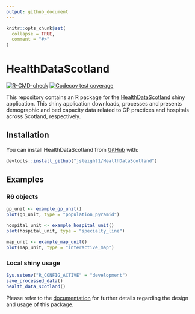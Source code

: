 ```yaml
---
output: github_document
---
```


<!-- README.md is generated from README.Rmd. Please edit that file -->

```r
knitr::opts_chunk$set(
  collapse = TRUE,
  comment = "#>"
)
```

# HealthDataScotland

<!-- badges: start -->
[![R-CMD-check](https://github.com/jsleight1/HealthDataScotland/actions/workflows/check-standard.yaml/badge.svg)](https://github.com/jsleight1/HealthDataScotland/actions/workflows/check-standard.yaml)
[![Codecov test coverage](https://codecov.io/gh/jsleight1/HealthDataScotland/branch/main/graph/badge.svg)](https://app.codecov.io/gh/jsleight1/HealthDataScotland/?branch=main)
<!-- badges: end -->

This repository contains an R package for the [HealthDataScotland](https://www.healthdatascotland.co.uk/){target="_blank"} shiny application.
This shiny application downloads, processes and presents demographic and
bed capacity data related to GP practices and hospitals across Scotland, respectively.

## Installation

You can install HealthDataScotland from [GitHub](https://github.com/) with:

```r
devtools::install_github("jsleight1/HealthDataScotland")
```

## Examples

### R6 objects

```r
gp_unit <- example_gp_unit()
plot(gp_unit, type = "population_pyramid")
```

```r
hospital_unit <- example_hospital_unit()
plot(hospital_unit, type = "specialty_line")
```

```r
map_unit <- example_map_unit()
plot(map_unit, type = "interactive_map")
```

### Local shiny usage

```r
Sys.setenv("R_CONFIG_ACTIVE" = "development")
save_processed_data()
health_data_scotland()
```

Please refer to the [documentation](https://jsleight1.github.io/HealthDataScotland/)
for further details regarding the design and usage of this package.
